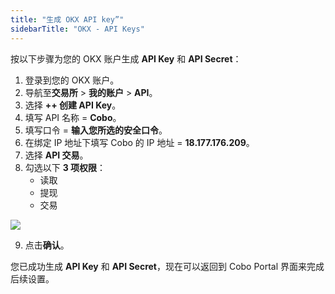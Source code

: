 ```yaml
---
title: "生成 OKX API key”"
sidebarTitle: "OKX - API Keys"
---
```


按以下步骤为您的 OKX 账户生成 **API Key** 和 **API Secret**：

1. 登录到您的 OKX 账户。
2. 导航至**交易所** > **我的账户** > **API**。
3. 选择 **++ 创建 API Key**。
4. 填写 API 名称 = **Cobo**。
5. 填写口令 = **输入您所选的安全口令**。
6. 在绑定 IP 地址下填写 Cobo 的 IP 地址 = **18.177.176.209**。
7. 选择 **API 交易**。
8. 勾选以下 **3 项权限**：
    - 读取
    - 提现
    - 交易
<img src="/cn/images/exchange-wallet/okx.jpg" className="screenshot_modal"/>

9) 点击**确认**。

您已成功生成 **API Key** 和 **API Secret**，现在可以返回到 Cobo Portal 界面来完成后续设置。
